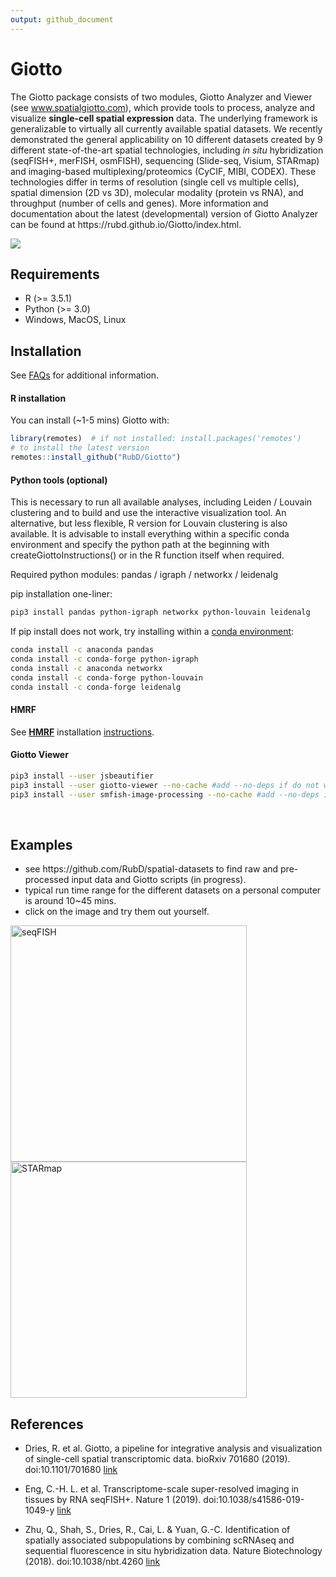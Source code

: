 ```yaml
---
output: github_document
---
```


<!-- README.md is generated from README.Rmd. Please edit that file -->
<!-- This line is from RStudio -->


# Giotto

<!-- badges: start -->
<!-- badges: end -->

The Giotto package consists of two modules, Giotto Analyzer and Viewer (see [www.spatialgiotto.com](http://spatial.rc.fas.harvard.edu/)), which provide tools to process, analyze and visualize **single-cell spatial expression** data. The underlying framework is generalizable to virtually all currently available spatial datasets. We recently demonstrated the general applicability on 10 different datasets created by 9 different state-of-the-art spatial technologies, including *in situ* hybridization (seqFISH+, merFISH, osmFISH), sequencing (Slide-seq, Visium, STARmap) and imaging-based multiplexing/proteomics (CyCIF, MIBI, CODEX). These technologies differ in terms of resolution (single cell vs multiple cells), spatial dimension (2D vs 3D), molecular modality (protein vs RNA), and throughput (number of cells and genes). More information and documentation about the latest (developmental) version of Giotto Analyzer can be found at https://rubd.github.io/Giotto/index.html.

<img src="inst/images/general_figs/overview_datasets.png" />



## Requirements

- R (>= 3.5.1)
- Python (>= 3.0)
- Windows, MacOS, Linux



## Installation

See [FAQs](https://rubd.github.io/Giotto/articles/faqs.html) for additional information.

#### R installation
You can install (~1-5 mins) Giotto with:

``` r
library(remotes)  # if not installed: install.packages('remotes')
# to install the latest version
remotes::install_github("RubD/Giotto")
```


#### Python tools (optional)  
This is necessary to run all available analyses, including Leiden / Louvain clustering and to build and use the interactive visualization tool. An alternative, but less flexible, R version for Louvain clustering is also available. It is advisable to install everything within a specific conda environment and specify the python path at the beginning with createGiottoInstructions() or in the R function itself when required.

Required python modules: pandas / igraph / networkx / leidenalg  

pip installation one-liner:
``` bash
pip3 install pandas python-igraph networkx python-louvain leidenalg
```
 
If pip install does not work, try installing within a [conda environment](https://docs.conda.io/projects/conda/en/latest/user-guide/tasks/manage-environments.html#creating-an-environment-with-commands):
``` bash
conda install -c anaconda pandas
conda install -c conda-forge python-igraph
conda install -c anaconda networkx
conda install -c conda-forge python-louvain
conda install -c conda-forge leidenalg
```


#### HMRF
See [**HMRF**](http://www.nature.com/articles/nbt.4260) installation [instructions](http://spatial.rc.fas.harvard.edu/install.html).
  
  
#### Giotto Viewer  

``` bash
pip3 install --user jsbeautifier
pip3 install --user giotto-viewer --no-cache #add --no-deps if do not wish to upgrade dependency
pip3 install --user smfish-image-processing --no-cache #add --no-deps if do not wish to upgrade dependency
```

  
\   


## Examples 
- see https://github.com/RubD/spatial-datasets to find raw and pre-processed input data and Giotto scripts (in progress). 
- typical run time range for the different datasets on a personal computer is around 10~45 mins.  
- click on the image and try them out yourself.


[![seqFISH](./inst/images/general_figs/cortex_image_summary.png){width=10cm}](https://rubd.github.io/Giotto/articles/mouse_seqFISH_cortex_200319.html)
[![STARmap](./inst/images/general_figs/starmap_cortex_image_summary.png){width=10cm}](https://rubd.github.io/Giotto/articles/mouse_starmap_cortex.html)



## References

- Dries, R. et al. Giotto, a pipeline for integrative analysis and visualization of single-cell spatial transcriptomic data. bioRxiv 701680 (2019). doi:10.1101/701680 [link](https://www.biorxiv.org/content/10.1101/701680v1)

- Eng, C.-H. L. et al. Transcriptome-scale super-resolved imaging in tissues by RNA seqFISH+. Nature 1 (2019). doi:10.1038/s41586-019-1049-y [link](https://www.nature.com/articles/s41586-019-1049-y)

- Zhu, Q., Shah, S., Dries, R., Cai, L. & Yuan, G.-C. Identification of spatially associated subpopulations by combining scRNAseq and sequential fluorescence in situ hybridization data. Nature Biotechnology (2018). doi:10.1038/nbt.4260 [link](https://www.nature.com/articles/nbt.4260)




